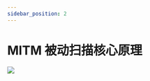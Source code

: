---
sidebar_position: 2
---

# MITM 被动扫描核心原理

![](/img/products/yakit/yakit-plugin-mitm-plugin.png)